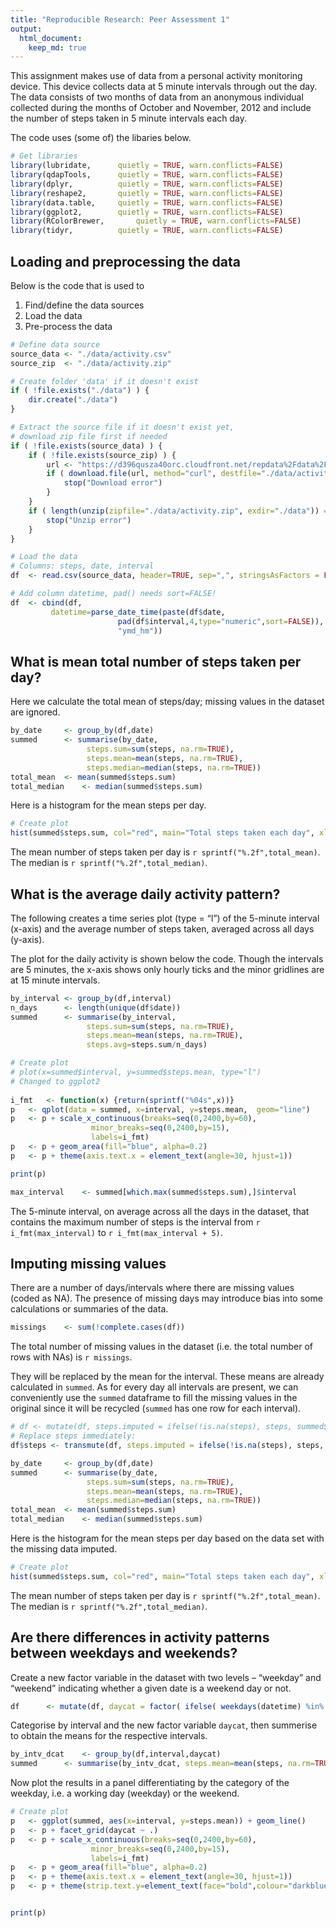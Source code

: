 ```yaml
---
title: "Reproducible Research: Peer Assessment 1"
output: 
  html_document:
    keep_md: true
---
```

  

This assignment makes use of data from a personal activity monitoring device. This device collects data at 5 minute
intervals through out the day. The data consists of two months of data from an anonymous individual collected 
during the months of October and November, 2012 and include the number of steps taken in 5 minute intervals each day.  

The code uses (some of) the libaries below.

```r
# Get libraries
library(lubridate,		quietly = TRUE, warn.conflicts=FALSE)
library(qdapTools,		quietly = TRUE, warn.conflicts=FALSE)
library(dplyr,			quietly = TRUE, warn.conflicts=FALSE)
library(reshape2,		quietly = TRUE, warn.conflicts=FALSE)
library(data.table,		quietly = TRUE, warn.conflicts=FALSE)
library(ggplot2,		quietly = TRUE, warn.conflicts=FALSE)
library(RColorBrewer,		quietly = TRUE, warn.conflicts=FALSE)
library(tidyr,			quietly = TRUE, warn.conflicts=FALSE)
```


## Loading and preprocessing the data

Below is the code that is used to

1. Find/define the data sources
1. Load the data
1. Pre-process the data


```r
# Define data source
source_data	<- "./data/activity.csv"
source_zip	<- "./data/activity.zip"

# Create folder 'data' if it doesn't exist
if ( !file.exists("./data") ) {
	dir.create("./data")
}

# Extract the source file if it doesn't exist yet,
# download zip file first if needed
if ( !file.exists(source_data) ) {
	if ( !file.exists(source_zip) ) {
		url	<- "https://d396qusza40orc.cloudfront.net/repdata%2Fdata%2Factivity.zip"
		if ( download.file(url, method="curl", destfile="./data/activity.zip") > 0 ) {
			stop("Download error")
		}
	}
	if ( length(unzip(zipfile="./data/activity.zip", exdir="./data")) == 0 ) {
		stop("Unzip error")
	}
}
```

```r
# Load the data
# Columns: steps, date, interval
df	<- read.csv(source_data, header=TRUE, sep=",", stringsAsFactors = FALSE)

# Add column datetime, pad() needs sort=FALSE!
df	<- cbind(df,
		 datetime=parse_date_time(paste(df$date,
						pad(df$interval,4,type="numeric",sort=FALSE)),
						"ymd_hm"))
```

   


## What is mean total number of steps taken per day?
Here we calculate the total mean of steps/day; missing values in the dataset are ignored.

```r
by_date		<- group_by(df,date)
summed		<- summarise(by_date,
			     steps.sum=sum(steps, na.rm=TRUE),
			     steps.mean=mean(steps, na.rm=TRUE),
			     steps.median=median(steps, na.rm=TRUE))
total_mean	<- mean(summed$steps.sum)
total_median	<- median(summed$steps.sum)
```

Here is a histogram for the mean steps per day.
```r
# Create plot
hist(summed$steps.sum, col="red", main="Total steps taken each day", xlab="# steps")
```

The mean number of steps taken per day is `r sprintf("%.2f",total_mean)`. The median is `r sprintf("%.2f",total_median)`.   
   


## What is the average daily activity pattern?
The following creates a time series plot (type = "l") of the 5-minute interval (x-axis) and the
average number of steps taken, averaged across all days (y-axis).  
  
The plot for the daily activity is shown below the code. Though the intervals are 5 minutes, the x-axis shows only hourly ticks 
and the minor gridlines are at 15 minute intervals. 
    
```r
by_interval	<- group_by(df,interval)
n_days		<- length(unique(df$date))
summed		<- summarise(by_interval,
			     steps.sum=sum(steps, na.rm=TRUE),
			     steps.mean=mean(steps, na.rm=TRUE),
			     steps.avg=steps.sum/n_days)

```
  
    
```r
# Create plot
# plot(x=summed$interval, y=summed$steps.mean, type="l")
# Changed to ggplot2 
				  
i_fmt	<- function(x) {return(sprintf("%04s",x))} 
p	<- qplot(data = summed, x=interval, y=steps.mean,  geom="line")
p	<- p + scale_x_continuous(breaks=seq(0,2400,by=60),
				  minor_breaks=seq(0,2400,by=15),
				  labels=i_fmt)
p	<- p + geom_area(fill="blue", alpha=0.2)
p	<- p + theme(axis.text.x = element_text(angle=30, hjust=1))

print(p)

max_interval	<- summed[which.max(summed$steps.sum),]$interval
```

The 5-minute interval, on average across all the days in the dataset, that contains the maximum number
of steps is the interval from `r i_fmt(max_interval)` to `r i_fmt(max_interval + 5)`.


## Imputing missing values
There are a number of days/intervals where there are missing values (coded as NA). The presence of missing days
may introduce bias into some calculations or summaries of the data.

```r
missings	<- sum(!complete.cases(df))
```

The total number of missing values in the dataset (i.e. the total number of rows with NAs) is `r missings`.

They will be replaced by the mean for the interval. These means are already calculated in `summed`.  As for
every day all intervals are present, we can conveniently use the `summed` dataframe to fill the missing values
in the original since it will be recycled (`summed` has one row for each interval).

```r
# df <- mutate(df, steps.imputed = ifelse(!is.na(steps), steps, summed$steps.mean))
# Replace steps immediately:
df$steps <- transmute(df, steps.imputed = ifelse(!is.na(steps), steps, summed$steps.mean))[,1]
```

```r
by_date		<- group_by(df,date)
summed		<- summarise(by_date,
			     steps.sum=sum(steps, na.rm=TRUE),
			     steps.mean=mean(steps, na.rm=TRUE),
			     steps.median=median(steps, na.rm=TRUE))
total_mean	<- mean(summed$steps.sum)
total_median	<- median(summed$steps.sum)
```

Here is the histogram for the mean steps per day based on the data set with the missing data imputed.

```r
# Create plot
hist(summed$steps.sum, col="red", main="Total steps taken each day", xlab="# steps")
```

The mean number of steps taken per day is `r sprintf("%.2f",total_mean)`. The median is `r sprintf("%.2f",total_median)`.   


## Are there differences in activity patterns between weekdays and weekends?

Create a new factor variable in the dataset with two levels -- "weekday" and "weekend" indicating whether a given date
is a weekend day or not.

```r
df		<- mutate(df, daycat = factor( ifelse( weekdays(datetime) %in% c("Saturday","Sunday"), "weekend", "weekday")))
```

Categorise by interval and the new factor variable `daycat`, then summerise to obtain the means for the respective intervals.
```r
by_intv_dcat	<- group_by(df,interval,daycat)
summed		<- summarise(by_intv_dcat, steps.mean=mean(steps, na.rm=TRUE))
```
    
Now plot the results in a panel differentiating by the category of the weekday, i.e. a working day (weekday) or the weekend.
```r
# Create plot
p	<- ggplot(summed, aes(x=interval, y=steps.mean)) + geom_line()
p	<- p + facet_grid(daycat ~ .)
p	<- p + scale_x_continuous(breaks=seq(0,2400,by=60),
				  minor_breaks=seq(0,2400,by=15),
				  labels=i_fmt)
p	<- p + geom_area(fill="blue", alpha=0.2)
p	<- p + theme(axis.text.x = element_text(angle=30, hjust=1))
p	<- p + theme(strip.text.y=element_text(face="bold",colour="darkblue",angle=0))


print(p)

```

